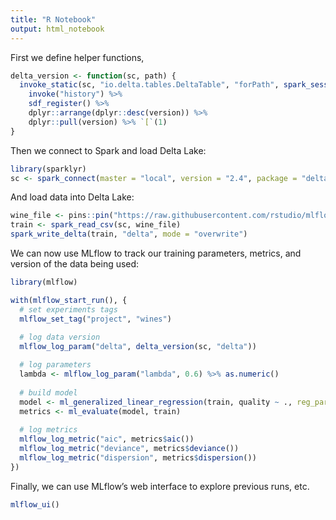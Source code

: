 ```yaml
---
title: "R Notebook"
output: html_notebook
---
```


First we define helper functions,

```r
delta_version <- function(sc, path) {
  invoke_static(sc, "io.delta.tables.DeltaTable", "forPath", spark_session(sc), path) %>%
    invoke("history") %>%
    sdf_register() %>%
    dplyr::arrange(dplyr::desc(version)) %>%
    dplyr::pull(version) %>% `[`(1)
}
```

Then we connect to Spark and load Delta Lake:

```r
library(sparklyr)
sc <- spark_connect(master = "local", version = "2.4", package = "delta")
```

And load data into Delta Lake:

```r
wine_file <- pins::pin("https://raw.githubusercontent.com/rstudio/mlflow-example/master/wine-quality.csv")
train <- spark_read_csv(sc, wine_file)
spark_write_delta(train, "delta", mode = "overwrite")
```

We can now use MLflow to track our training parameters, metrics, and version of the data being used:

```r
library(mlflow)

with(mlflow_start_run(), {
  # set experiments tags
  mlflow_set_tag("project", "wines")
  
  # log data version
  mlflow_log_param("delta", delta_version(sc, "delta"))

  # log parameters
  lambda <- mlflow_log_param("lambda", 0.6) %>% as.numeric()
  
  # build model
  model <- ml_generalized_linear_regression(train, quality ~ ., reg_param = lambda)
  metrics <- ml_evaluate(model, train)
 
  # log metrics
  mlflow_log_metric("aic", metrics$aic())
  mlflow_log_metric("deviance", metrics$deviance())
  mlflow_log_metric("dispersion", metrics$dispersion())
})
```

Finally, we can use MLflow's web interface to explore previous runs, etc.

```r
mlflow_ui()
```
